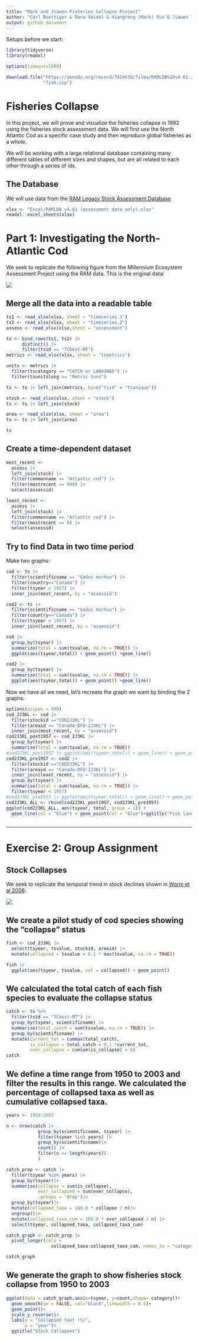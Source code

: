 ```yaml
---
title: "Mark and Jiawen Fisheries Collapse Project"
author: "Carl Boettiger & Dana Seidel & Xiangrong (Mark) Sun & Jiawen Tang"
output: github_document
---
```


Setups before we start:

```r
library(tidyverse)
library(readxl)
```

```r
options(timeout=1000)
```

```r
download.file("https://zenodo.org/record/7814638/files/RAMLDB%20v4.61.zip?download=1",
              "fish.zip")

```

# Fisheries Collapse

In this project, we will prove and visualize the fisheries collapse in 1992 using the fisheries stock assessment data. We will first use the North Atlantic Cod as a specific case study and then reproduce global fisheries as a whole.

We will be working with a large relational database containing many different tables of different sizes and shapes, but are all related to each other through a series of ids.

## The Database

We will use data from the [RAM Legacy Stock Assessment Database](https://www.ramlegacy.org/database/)

```r
xlsx <- "Excel/RAMLDB v4.61 (assessment data only).xlsx"
readxl::excel_sheets(xlsx)
```

# Part 1: Investigating the North-Atlantic Cod

We seek to replicate the following figure from the Millennium Ecosystem Assessment Project using the RAM data. This is the original data:

![](http://espm-157.carlboettiger.info/img/cod.jpg)

## Merge all the data into a readable table

```r
ts1 <- read_xlsx(xlsx, sheet = "timeseries.1")
ts2 <- read_xlsx(xlsx, sheet = "timeseries.2")
assess <- read_xlsx(xlsx,sheet = "assessment")

ts <- bind_rows(ts1, ts2) |>
      distinct() |> 
      filter(tsid == "TCbest-MT")
metrics <- read_xlsx(xlsx, sheet = "tsmetrics")

units <- metrics |> 
  filter(tscategory == "CATCH or LANDINGS") |>
  filter(tsunitslong == "Metric tons")

ts <- ts |> left_join(metrics, by=c("tsid" = "tsunique"))

stock <- read_xlsx(xlsx, sheet = "stock")
ts <- ts |> left_join(stock)

area <- read_xlsx(xlsx, sheet = "area")
ts <- ts |> left_join(area)

ts
```

## Create a time-dependent dataset

```r
most_recent <-
  assess |> 
  left_join(stock) |>
  filter(commonname == "Atlantic cod") |>
  filter(mostrecent == 999) |>
  select(assessid)

least_recent <-
  assess |> 
  left_join(stock) |>
  filter(commonname == "Atlantic cod") |>
  filter(mostrecent == 0) |>
  select(assessid)
```

## Try to find Data in two time period

Make two graphs:

```r
cod <- ts |>
  filter(scientificname == "Gadus morhua") |>
  filter(country=="Canada") |>
  filter(tsyear > 1957) |>
  inner_join(most_recent, by = "assessid") 

cod2 <- ts |>
  filter(scientificname == "Gadus morhua") |>
  filter(country=="Canada") |>
  filter(tsyear < 1957) |>
  inner_join(least_recent, by = "assessid") 

cod |>
  group_by(tsyear) |>
  summarize(total = sum(tsvalue, na.rm = TRUE)) |>
  ggplot(aes(tsyear,total)) + geom_point() +geom_line()

cod2 |>
  group_by(tsyear) |>
  summarize(total = sum(tsvalue, na.rm = TRUE)) |>
  ggplot(aes(tsyear,total)) + geom_point() +geom_line()

```

Now we have all we need, let's recreate the graph we want by binding the 2 graphs:

```r
options(scipen = 999)
cod_2J3KL <- cod |>
  filter(stockid =="COD2J3KL") |>
  filter(areaid == "Canada-DFO-2J3KL") |>
  inner_join(most_recent, by = "assessid") 
cod2J3KL_post1957 <- cod_2J3KL |>
  group_by(tsyear) |>
  summarise(total = sum(tsvalue, na.rm = TRUE))
#cod2J3KL_post1957 |> ggplot(aes(tsyear,total)) + geom_line() + geom_point()
cod2J3KL_pre1957 <- cod2 |>
  filter(stockid =="COD2J3KL") |>
  filter(areaid == "Canada-DFO-2J3KL") |>
  inner_join(least_recent, by = "assessid") |> 
  group_by(tsyear) |>
  summarise(total = sum(tsvalue, na.rm = TRUE)) |>
  filter(tsyear < 1957)
#cod2J3KL_pre1957 |> ggplot(aes(tsyear,total)) + geom_line() + geom_point()
cod2J3KL_ALL <- rbind(cod2J3KL_post1957, cod2J3KL_pre1957)
ggplot(cod2J3KL_ALL, aes(tsyear, total, group = 1)) +
  geom_line(col = "blue") + geom_point(col = "blue")+ggtitle("Fish landings in tons")
  
```

------------------------------------------------------------------------

# Exercise 2: Group Assignment

## Stock Collapses

We seek to replicate the temporal trend in stock declines shown in [Worm et al 2006](http://doi.org/10.1126/science.1132294):

![](http://espm-157.carlboettiger.info/img/worm2006.jpg)

## We create a pilot study of cod species showing the "collapse" status

```r
fish <- cod_2J3KL |>
  select(tsyear, tsvalue, stockid, areaid) |>
  mutate(collapsed = tsvalue < 0.1 * max(tsvalue, na.rm = TRUE))

fish |>
  ggplot(aes(tsyear, tsvalue, col = collapsed)) + geom_point() 
```

## We calculated the total catch of each fish species to evaluate the collapse status

```r
catch <- ts %>%
  filter(tsid == "TCbest-MT") |>
  group_by(tsyear, scientificname) |>
  summarise(total_catch = sum(tsvalue, na.rm = TRUE)) |>
  group_by(scientificname) |>
  mutate(current_tot = cummax(total_catch), 
         is_collapse = total_catch < 0.1 *current_tot,
         ever_collapse = cumsum(is_collapse) > 0)
catch
```

## We define a time range from 1950 to 2003 and filter the results in this range. We calculated the percentage of collapsed taxa as well as cumulative collapsed taxa.

```r
years <- 1950:2003

n <- nrow(catch |> 
            group_by(scientificname, tsyear) |>
            filter(tsyear %in% years) |>
            group_by(scientificname)|>
            count() |>
            filter(n == length(years))
            )
```

```r
catch_prop <- catch |>
  filter(tsyear %in% years) |>
  group_by(tsyear)|>
  summarise(collapse = sum(is_collapse),
            ever_collapsed = sum(ever_collapse),
            .groups = 'drop')|>
  group_by(tsyear)|>
  mutate(collapsed_taxa = 100.0 * collapse / n)|>
  ungroup()|>
  mutate(collapsed_taxa_cum = 100.0 * ever_collapsed / n) |>
  select(tsyear, collapsed_taxa, collapsed_taxa_cum)

catch_graph <- catch_prop |>
  pivot_longer(cols =
                 collapsed_taxa:collapsed_taxa_cum, names_to = "category", values_to = "count")

catch_graph
```

## We generate the graph to show fisheries stock collapse from 1950 to 2003

```r
ggplot(data = catch_graph,aes(x=tsyear, y=count,shape= category))+
  geom_smooth(se = FALSE, col="black",linewidth = 0.5)+
  geom_point()+
  scale_y_reverse()+
  labs(y = "Collapsed taxt (%)",
       x = "year")+
  ggtitle("Stock Collapses")

```
